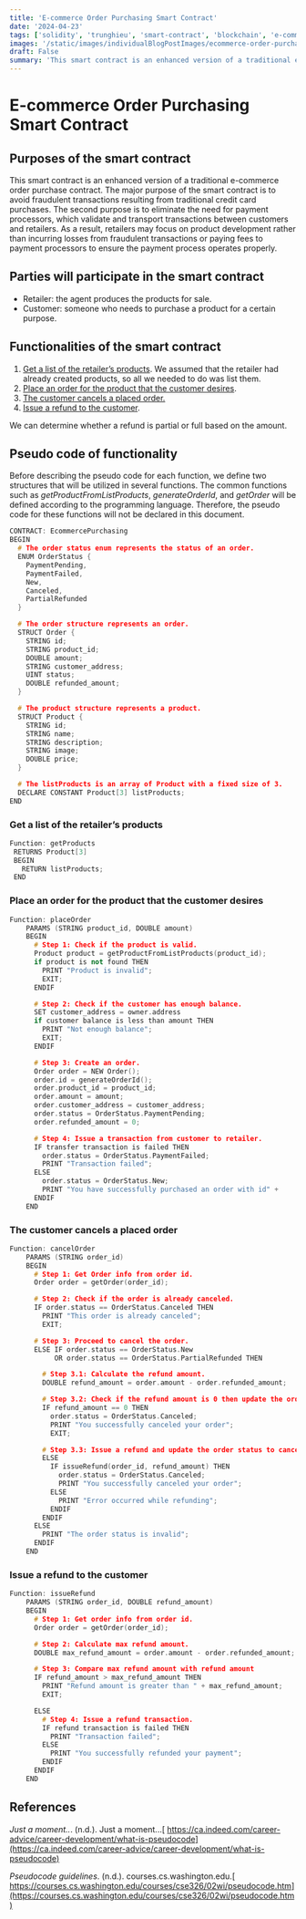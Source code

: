 ```yaml
---
title: 'E-commerce Order Purchasing Smart Contract'
date: '2024-04-23'
tags: ['solidity', 'trunghieu', 'smart-contract', 'blockchain', 'e-commerce', 'order-purchasing', 'refund', 'cancel-order', 'place-order', 'get-products', 'pseudocode', 'typescript', 'react-js']
images: '/static/images/individualBlogPostImages/ecommerce-order-purchasing-smart-contract.png'
draft: False
summary: 'This smart contract is an enhanced version of a traditional e-commerce order purchase contract. The major purpose of the smart contract is to avoid fraudulent transactions resulting from traditional credit card purchases. The second purpose is to eliminate the need for payment processors, which validate and transport transactions between customers and retailers.'
---
```


# E-commerce Order Purchasing Smart Contract

## Purposes of the smart contract

This smart contract is an enhanced version of a traditional e-commerce order purchase contract. The major purpose of the smart contract is to avoid fraudulent transactions resulting from traditional credit card purchases. The second purpose is to eliminate the need for payment processors, which validate and transport transactions between customers and retailers. As a result, retailers may focus on product development rather than incurring losses from fraudulent transactions or paying fees to payment processors to ensure the payment process operates properly.

## Parties will participate in the smart contract

* Retailer: the agent produces the products for sale.
* Customer: someone who needs to purchase a product for a certain purpose.

## Functionalities of the smart contract

1. [Get a list of the retailer’s products](#get-a-list-of-the-retailers-products).
We assumed that the retailer had already created products, so all we needed to do was list them.
2. [Place an order for the product that the customer desires](#place-an-order-for-the-product-that-the-customer-desires).
3. [The customer cancels a placed order.](#the-customer-cancels-a-placed-order-)
4. [Issue a refund to the customer](#issue-a-refund-to-the-customer).

We can determine whether a refund is partial or full based on the amount.

## Pseudo code of functionality

Before describing the pseudo code for each function, we define two structures that will be utilized in several functions. The common functions such as _getProductFromListProducts_, _generateOrderId_, and _getOrder_ will be defined according to the programming language. Therefore, the pseudo code for these functions will not be declared in this document.

```cpp
CONTRACT: EcommercePurchasing
BEGIN
  # The order status enum represents the status of an order.
  ENUM OrderStatus {
    PaymentPending,
    PaymentFailed,
    New,
    Canceled,
    PartialRefunded
  }

  # The order structure represents an order.
  STRUCT Order {
    STRING id;
    STRING product_id;
    DOUBLE amount;
    STRING customer_address;
    UINT status;
    DOUBLE refunded_amount;
  }

  # The product structure represents a product.
  STRUCT Product {
    STRING id;
    STRING name;
    STRING description;
    STRING image;
    DOUBLE price;
  }

  # The listProducts is an array of Product with a fixed size of 3.
  DECLARE CONSTANT Product[3] listProducts;
END
```

### Get a list of the retailer’s products

```cpp
Function: getProducts
 RETURNS Product[3]
 BEGIN
   RETURN listProducts;
 END
```

### Place an order for the product that the customer desires

```cpp
Function: placeOrder
    PARAMS (STRING product_id, DOUBLE amount)
    BEGIN
      # Step 1: Check if the product is valid.
      Product product = getProductFromListProducts(product_id);
      if product is not found THEN
        PRINT "Product is invalid";
        EXIT;
      ENDIF

      # Step 2: Check if the customer has enough balance.
      SET customer_address = owner.address
      if customer balance is less than amount THEN
        PRINT "Not enough balance";
        EXIT;
      ENDIF

      # Step 3: Create an order.
      Order order = NEW Order();
      order.id = generateOrderId();
      order.product_id = product_id;
      order.amount = amount;
      order.customer_address = customer_address;
      order.status = OrderStatus.PaymentPending;
      order.refunded_amount = 0;

      # Step 4: Issue a transaction from customer to retailer.
      IF transfer transaction is failed THEN
        order.status = OrderStatus.PaymentFailed;
        PRINT "Transaction failed";
      ELSE
        order.status = OrderStatus.New;
        PRINT "You have successfully purchased an order with id" +      order.id;
      ENDIF
    END
```

### The customer cancels a placed order

```cpp
Function: cancelOrder
    PARAMS (STRING order_id)
    BEGIN
      # Step 1: Get Order info from order id.
      Order order = getOrder(order_id);

      # Step 2: Check if the order is already canceled.
      IF order.status == OrderStatus.Canceled THEN
        PRINT "This order is already canceled";
        EXIT;

      # Step 3: Proceed to cancel the order.
      ELSE IF order.status == OrderStatus.New
           OR order.status == OrderStatus.PartialRefunded THEN

        # Step 3.1: Calculate the refund amount.
        DOUBLE refund_amount = order.amount - order.refunded_amount;

        # Step 3.2: Check if the refund amount is 0 then update the order status to canceled.
        IF refund_amount == 0 THEN
          order.status = OrderStatus.Canceled;
          PRINT "You successfully canceled your order";
          EXIT;

        # Step 3.3: Issue a refund and update the order status to canceled.
        ELSE
          IF issueRefund(order_id, refund_amount) THEN
            order.status = OrderStatus.Canceled;
            PRINT "You successfully canceled your order";
          ELSE
            PRINT "Error occurred while refunding";
          ENDIF
        ENDIF
      ELSE
        PRINT "The order status is invalid";
      ENDIF
    END
```

### Issue a refund to the customer

```cpp
Function: issueRefund
    PARAMS (STRING order_id, DOUBLE refund_amount)
    BEGIN
      # Step 1: Get order info from order id.
      Order order = getOrder(order_id);

      # Step 2: Calculate max refund amount.
      DOUBLE max_refund_amount = order.amount - order.refunded_amount;

      # Step 3: Compare max refund amount with refund amount
      IF refund_amount > max_refund_amount THEN
        PRINT "Refund amount is greater than " + max_refund_amount;
        EXIT;

      ELSE
        # Step 4: Issue a refund transaction.
        IF refund transaction is failed THEN
          PRINT "Transaction failed";
        ELSE
          PRINT "You successfully refunded your payment";
        ENDIF
      ENDIF
    END
```

## References

_Just a moment.._. (n.d.). Just a moment...[ https://ca.indeed.com/career-advice/career-development/what-is-pseudocode](https://ca.indeed.com/career-advice/career-development/what-is-pseudocode)

_Pseudocode guidelines_. (n.d.). courses.cs.washington.edu.[ https://courses.cs.washington.edu/courses/cse326/02wi/pseudocode.htm](https://courses.cs.washington.edu/courses/cse326/02wi/pseudocode.htm)